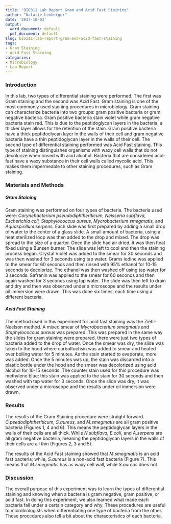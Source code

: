 ```yaml
---
title: "BIO311 Lab Report Gram and Acid Fast Staining"
author: "Natalie Lenberger"
date: '2017-10-03'
output:
  word_document: default
  pdf_document: default
slug: bio311-lab-report-gram-and-acid-fast-staining
tags:
- Gram Staining
- Acid Fast Staining
categories:
- Microbiology
- Lab Report
---
```


### Introduction
  In this lab, two types of differential staining were performed. The first was Gram staining and the second was Acid Fast. Gram staining is one of the most commonly used staining procedures in microbiology. Gram staining can characterize bacteria into two groups: gram positive bacteria or gram negative bacteria. Gram positive bacteria stain violet while gram negative bacteria stain red. This is due to the peptidoglycan layers in the bacteria; a thicker layer allows for the retention of the stain. Gram positive bacteria have a thick peptidoclycan layer in the walls of their cell and gram negative bacteria have a thin peptidoglycan layer in the walls of their cell. The second type of differential staining performed was Acid Fast staining. This type of staining distinguishes organisms with waxy cell walls that do not decolorize when rinsed with acid alcohol. Bacteria that are considered acid-fast have a waxy substance in their cell walls called mycolic acid. This makes them impermeable to other staining procedures, such as Gram staining. 
  
  
### Materials and Methods

##### Gram Staining
  Gram staining was performed on four types of bacteria. The bacteria used were: *Corynebacterium pseudodiphtheriticum, Neisseria subflava, Escherichia coli, Staphylococcus aureus, Mycrobacterium smegmatis,* and *Aquaspirillum serpens.* Each slide was first prepared by adding a small drop of water to the center of a glass slide. A small amount of bacteria, using a heat sterilized loop was then added to the drop and mixed. The drop was spread to the size of a quarter. Once the slide had air dried, it was then heat fixed using a Bunsen burner. The slide was left to cool and then the staining process began. Crystal Violet was added to the smear for 30 seconds and was then washed for 3 seconds using tap water. Grams iodine was applied to the smear for 60 seconds and then rinsed with 95% ethanol for 10-15 seconds to decolorize. The ethanol was then washed off using tap water for 3 seconds. Safranin was applied to the smear for 60 seconds and then again washed for 3 seconds using tap water. The slide was then left to drain and dry and then was observed under a microscope and the results under oil immersion were drawn. This was done six times, each time using a different bacteria. 
  
##### Acid Fast Staining
  The method used in this experiment for acid fast staining was the Ziehl-Neelson method. A mixed smear of *Mycrobacterium smegmatis* and *Staphylococcus aureus* was prepared. This was prepared in the same way the slides for gram staining were prepared, there were just two types of bacteria added to the drop of water. Once the smear was dry, the slide was taken to the hood where carbolfuchsin was added to smear and heated over boiling water for 5 minutes. As the stain started to evaporate, more was added. Once the 5 minutes was up, the stain was discarded into a plastic bottle under the hood and the smear was decolorized using acid alcohol for 10-15 seconds. The counter stain used for this procedure was methylene blue; this stain was applied to the stain for 30 seconds and then washed with tap water for 3 seconds. Once the slide was dry, it was observed under a microscope and the results under oil immersion were drawn.  
  
  
### Results
  The results of the Gram Staining procedure were straight forward. *C.psedodiphtheriticum, S.aureus,* and *M.smegmatis* are all gram positive bacteria (Figures 1, 4 and 6). This means the peptidoglycan layers in the walls of their cells are all thick. While *N.subflava, E.coli,* and *A.serpens* are all gram negative bacteria, meaning the peptidoglycan layers in the walls of their cells are all thin (Figures 2, 3 and 5).
  
  The results of the Acid Fast staining showed that *M.smegmatis* is an acid fast bacteria; while, *S.aureus* is a non-acid fast bacteria (Figure 7). This means that *M.smegmatis* has as waxy cell wall, while *S.aureus* does not. 
  

### Discussion
  The overall purpose of this experiment was to learn the types of differential staining and knowing when a bacteria is gram negative, gram positive, or acid fast. In doing this experiment, we also learned what made each bacteria fall under a certain category and why. These procedures are useful to microbiologists when differentiating one type of bacteria from the other. These procedures also tell a bit about the characteristics of each bacteria. 

